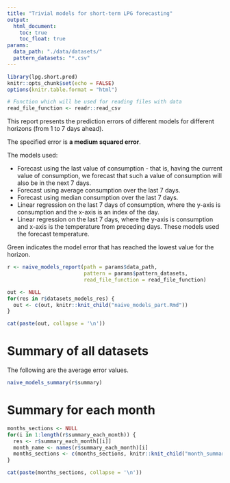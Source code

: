 ```yaml
---
title: "Trivial models for short-term LPG forecasting"
output: 
  html_document:
    toc: true
    toc_float: true
params:
  data_path: "./data/datasets/"
  pattern_datasets: "*.csv"
---
```


```r
library(lpg.short.pred)
knitr::opts_chunk$set(echo = FALSE)
options(knitr.table.format = "html")

# Function which will be used for reading files with data
read_file_function <- readr::read_csv
```

This report presents the prediction errors of different models for different horizons (from 1 to 7 days ahead).

The specified error is **a medium squared error**.

The models used:

* Forecast using the last value of consumption - that is, having the current value of consumption, we forecast that such a value of consumption will also be in the next 7 days.
* Forecast using average consumption over the last 7 days.
* Forecast using median consumption over the last 7 days.
* Linear regression on the last 7 days of consumption, where the y-axis is consumption and the x-axis is an index of the day.
* Linear regression on the last 7 days, where the y-axis is consumption and x-axis is the temperature from preceding days. These models used the forecast temperature.

Green indicates the model error that has reached the lowest value for the horizon.

```r
r <- naive_models_report(path = params$data_path,
                         pattern = params$pattern_datasets,
                         read_file_function = read_file_function)
```

```r
out <- NULL
for(res in r$datasets_models_res) {
  out <- c(out, knitr::knit_child("naive_models_part.Rmd"))
}
```

```r
cat(paste(out, collapse = '\n'))
```

# Summary of all  datasets

The following are the average error values.

```r
naive_models_summary(r$summary)
```

# Summary for each month

```r
months_sections <- NULL
for(i in 1:length(r$summary_each_month)) {
  res <- r$summary_each_month[[i]]
  month_name <- names(r$summary_each_month)[i]
  months_sections <- c(months_sections, knitr::knit_child("month_summary.Rmd"))
}
```

```r
cat(paste(months_sections, collapse = '\n'))
```
